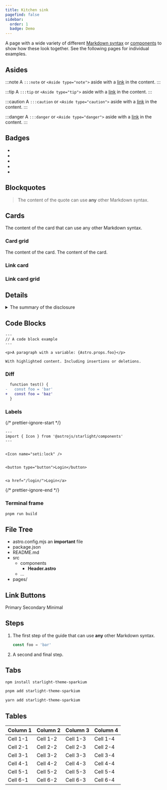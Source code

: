```yaml
---
title: Kitchen sink
pagefind: false
sidebar:
  order: 1
  badge: Demo
---
```


A page with a wide variety of different [Markdown syntax](https://starlight.astro.build/guides/authoring-content/) or [components](https://starlight.astro.build/components/using-components/) to show how these look together.
See the following pages for individual examples.

## Asides

:::note
A `:::note` or `<Aside type="note">` aside with a [link](#_) in the content.
:::

:::tip
A `:::tip` or `<Aside type="tip">` aside with a [link](#_) in the content.
:::

:::caution
A `:::caution` or `<Aside type="caution">` aside with a [link](#_) in the content.
:::

:::danger
A `:::danger` or `<Aside type="danger">` aside with a [link](#_) in the content.
:::

## Badges


- <Badge text="New" variant="tip" size="small" />
- <Badge text="Deprecated" variant="caution" size="medium" />
- <Badge text="Demo" variant="note" size="large" />
- <Badge text="200" variant="success" />
- <Badge text="Experimental" variant="danger" />

## Blockquotes

> The content of the quote can use **any** other Markdown syntax.

## Cards


<Card title="Card title">
  The content of the card that can use any other Markdown syntax.
</Card>

### Card grid


<CardGrid>
  <Card title="Card title" icon="star">
    The content of the card.
  </Card>
  <Card title="Card title" icon="moon">
    The content of the card.
  </Card>
</CardGrid>

### Link card


<LinkCard
  title="Link title"
  description="The description of the link."
  href="#_"
/>

### Link card grid

<CardGrid>
  <LinkCard title="Link title" href="#_" />
  <LinkCard title="Link title" href="#_" />
</CardGrid>

## Details

<details>
<summary>The summary of the disclosure</summary>

The content of the [disclosure](https://starlight.astro.build/guides/authoring-content/#details) that can use any other Markdown syntax.

</details>

## Code Blocks

```astro title="example.astro" {7} ins="insertions" del="deletions"
---
// A code block example
---

<p>A paragraph with a variable: {Astro.props.foo}</p>

With highlighted content. Including insertions or deletions.
```

### Diff

```diff lang="js"
  function test() {
-   const foo = 'bar'
+   const foo = 'baz'
  }
```

### Labels

{/* prettier-ignore-start */}
```astro title="example.astro" {"1. Keep the existing icon.":5-6} del={"2. Remove the button.":8-9} ins={"3. Add a link.":11-12}
---
import { Icon } from '@astrojs/starlight/components'
---


<Icon name="seti:lock" />


<button type="button">Login</button>


<a href="/login/">Login</a>
```
{/* prettier-ignore-end */}

### Terminal frame

```bash title="Build something…"
pnpm run build
```

## File Tree


<FileTree>

- astro.config.mjs an **important** file
- package.json
- README.md
- src
  - components
    - **Header.astro**
  - …
- pages/

</FileTree>

## Link Buttons


<LinkButton href="#_" icon="rocket">
  Primary
</LinkButton>
<LinkButton href="#_" variant="secondary" icon="external">
  Secondary
</LinkButton>
<LinkButton href="#_" variant="minimal" icon="external">
  Minimal
</LinkButton>

## Steps


<Steps>

1. The first step of the guide that can use **any** other Markdown syntax.

   ```js
   const foo = 'bar'
   ```

2. A second and final step.

</Steps>

## Tabs


<Tabs>

<TabItem label="npm" icon="seti:npm">

```sh
npm install starlight-theme-sparkium
```

</TabItem>

<TabItem label="pnpm" icon="pnpm">

```sh
pnpm add starlight-theme-sparkium
```

</TabItem>

<TabItem label="Yarn" icon="seti:yarn">

```sh
yarn add starlight-theme-sparkium
```

</TabItem>

</Tabs>

## Tables

| Column 1 | Column 2 | Column 3 | Column 4 |
| -------- | -------- | -------- | -------- |
| Cell 1-1 | Cell 1-2 | Cell 1-3 | Cell 1-4 |
| Cell 2-1 | Cell 2-2 | Cell 2-3 | Cell 2-4 |
| Cell 3-1 | Cell 3-2 | Cell 3-3 | Cell 3-4 |
| Cell 4-1 | Cell 4-2 | Cell 4-3 | Cell 4-4 |
| Cell 5-1 | Cell 5-2 | Cell 5-3 | Cell 5-4 |
| Cell 6-1 | Cell 6-2 | Cell 6-3 | Cell 6-4 |
